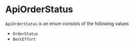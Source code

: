 # ApiOrderStatus

`ApiOrderStatus` is an enum consists of the following values

- `OrderStatus`
- `BestEffort`
